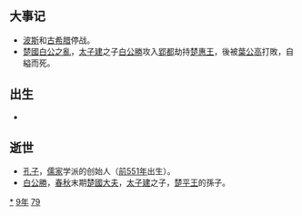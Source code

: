 {{yearTOC|-479|[[周敬王|周敬王]]四十一年 [[魯哀公|魯哀公]]十六年 [[齐平公|齐平公]]二年 [[晉定公|晉定公]]三十三年 [[秦悼公|秦悼公]]十二年 [[楚惠王|楚惠王]]十年 [[宋景公|宋景公]]三十八年 [[衛莊公_(蒯聵)|卫庄公]]二年 [[陳湣公|陳湣公]]二十三年 [[蔡成侯|蔡成侯]]十二年 [[郑声公|郑声公]]二十二年 [[燕孝公|燕孝公]]十四年 [[吴王夫差|吴王夫差]]十七年 越王[[勾践|勾践]]十八年 [[杞湣公|杞湣公]]八年}}
== 大事记 ==
*[[波斯|波斯]]和[[古希腊|古希腊]]停战。
*[[楚國|楚國]][[白公之亂|白公之亂]]，[[太子建|太子建]]之子[[白公勝|白公勝]]攻入[[郢都|郢都]]劫持[[楚惠王|楚惠王]]，後被[[沈诸梁|葉公高]]打敗，自縊而死。

== 出生 ==
*

== 逝世 ==
{{Wikisource year mention}}
*[[孔子|孔子]]，[[儒家|儒家]]学派的创始人（[[前551年|前551年]]出生）。
*[[白公勝|白公勝]]，[[春秋时期|春秋]]末期[[楚國|楚國]][[大夫|大夫]]，[[太子建|太子建]]之子，[[楚平王|楚平王]]的孫子。


[[Category:前479年|*]]
[[Category:前470年代|9年]]
[[Category:前5世纪各年|79]]
